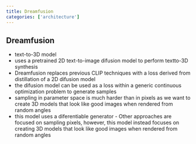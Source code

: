 ```yaml
---
title: Dreamfusion
categories: ['architecture']
---
```


## Dreamfusion
- text-to-3D model
- uses a pretrained 2D text-to-image difusion model to perform textto-3D synthesis
- Dreamfusion replaces previous CLIP techniques with a loss derived from distillation of a 2D difusion model
- the difusion model can be used as a loss within a generic continuous optimization problem to generate samples
- sampling in parameter space is much harder than in pixels as we want to create 3D models that look like good images when rendered from random angles
- this model uses a diferentiable generator - Other approaches are focused on sampling pixels, however, this model instead focuses on creating 3D models that look like good images when rendered from random angles



